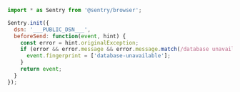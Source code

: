 ```JavaScript
import * as Sentry from '@sentry/browser';

Sentry.init({
  dsn: '___PUBLIC_DSN___',
  beforeSend: function(event, hint) {
    const error = hint.originalException;
    if (error && error.message && error.message.match(/database unavailable/i)) {
      event.fingerprint = ['database-unavailable'];
    }
    return event;
  }
});
```
